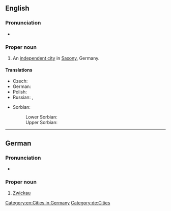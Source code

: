 ==English==
{{wikipedia}}

===Pronunciation===
* {{a|non-naturalized pronunciation}} {{IPA|/ˈtsvɪkaʊ/|lang=en}}

===Proper noun===
{{en-proper noun}}

# An [[independent city]] in [[Saxony]], Germany.

====Translations====
{{trans-top|city in Germany}}
* Czech: {{t|cs|Cvikov|m}}
* German: {{t+|de|Zwickau|n}}
* Polish: {{t|pl|Ćwików|m}}
* Russian: {{t+|ru|Цви́ккау|m}}, {{t+|ru|Цвикка́у|m}}
{{trans-mid}}
* Sorbian:
*: Lower Sorbian: {{t|dsb|Šwikawa|m}}
*: Upper Sorbian: {{t|hsb|Šwikawa}}
{{trans-bottom}}

[[Category:en:Cities in Germany]]

----

==German==
{{wikipedia|lang=de}}

===Pronunciation===
* {{audio|De-Zwickau.ogg|Audio|lang=de}}

===Proper noun===
{{head|de|proper noun|g=n}}

# [[Zwickau#English|Zwickau]]

[[Category:de:Cities]]